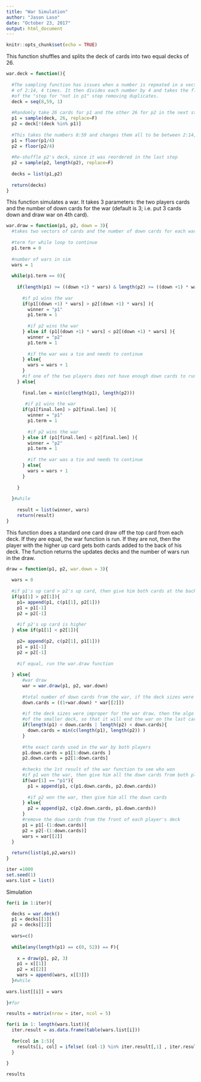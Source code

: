 ---
title: "War Simulation"
author: "Jason Laso"
date: "October 23, 2017"
output: html_document
---

```{r setup, include=FALSE}
knitr::opts_chunk$set(echo = TRUE)
```

This function shuffles and splits the deck of cards into two equal decks of 26.
```{r}
war.deck = function(){
  
  #The sampling function has issues when a number is repeated in a vector. So to create the deck, I went from 8:59 instead of doing a sequence
  # of 2:14, 4 times. It then divides each number by 4 and takes the floor, which returns the same thing at the end, but doesn't have the issue
  #of the "step for "not in p1" step removing duplicates.
  deck = seq(8,59, 1)
  
  #Randomly take 26 cards for p1 and the other 26 for p2 in the next step
  p1 = sample(deck, 26, replace=F)
  p2 = deck[!(deck %in% p1)]
  
  #This takes the numbers 8:59 and changes them all to be between 2:14, indicating card rank
  p1 = floor(p1/4)
  p2 = floor(p2/4)
  
  #Re-shuffle p2's deck, since it was reordered in the last step
  p2 = sample(p2, length(p2), replace=F)
  
  decks = list(p1,p2)
  
  return(decks)
}
```

This function simulates a war. It takes 3 parameters: the two players cards and the number of down cards for the war (default is 3; i.e. put 3 cards down and draw war on 4th card).
```{r}
war.draw = function(p1, p2, down = 3){
  #takes two vectors of cards and the number of down cards for each war (default is 3)
  
  #term for while loop to continue
  p1.term = 0
  
  #number of wars in sim
  wars = 1
  
  while(p1.term == 0){
    
    if(length(p1) >= ((down +1) * wars) & length(p2) >= ((down +1) * wars)){
      
      #if p1 wins the war
      if(p1[(down +1) * wars] > p2[(down +1) * wars] ){
        winner = "p1"
        p1.term = 1
        
        #if p2 wins the war
      } else if (p1[(down +1) * wars] < p2[(down +1) * wars] ){
        winner = "p2"
        p1.term = 1
        
        #if the war was a tie and needs to continue
      } else{
        wars = wars + 1
      }
      #if one of the two players does not have enough down cards to run a normal war, then turn up their last card instead
    } else{
      
      final.len = min(c(length(p1), length(p2)))
      
       #if p1 wins the war
      if(p1[final.len] > p2[final.len] ){
        winner = "p1"
        p1.term = 1
        
        #if p2 wins the war
      } else if (p1[final.len] < p2[final.len] ){
        winner = "p2"
        p1.term = 1
        
        #if the war was a tie and needs to continue
      } else{
        wars = wars + 1
      }
      
    }
    
  }#while
    
    result = list(winner, wars)
    return(result)
}
```

This function does a standard one card draw off the top card from each deck. If they are equal, the war function is run. If they are not, then the player with the higher up card gets both cards added to the back of his deck. The function returns the updates decks and the number of wars run in the draw.
```{r}
draw = function(p1, p2, war.down = 3){
  
  wars = 0
  
  #if p1's up card > p2's up card, then give him both cards at the back of his deck and then remove them from the front
  if(p1[1] > p2[1]){
    p1= append(p1, c(p1[1], p2[1]))
    p1 = p1[-1]
    p2 = p2[-1]
  
    #if p2's up card is higher
  } else if(p1[1] < p2[1]){
    
    p2= append(p2, c(p2[1], p1[1]))
    p1 = p1[-1]
    p2 = p2[-1]
    
    #if equal, run the war.draw function
    
  } else{
      #war draw
      war = war.draw(p1, p2, war.down)
      
      #total number of down cards from the war, if the deck sizes were proper
      down.cards = ((1+war.down) * war[[2]])
      
      #if the deck sizes were improper for the war draw, then the algo will change the number of down cards for the length
      #of the smaller deck, so that it will end the war on the last card
      if(length(p1) < down.cards | length(p2) < down.cards){
        down.cards = min(c(length(p1), length(p2)) )
      }
      
      #the exact cards used in the war by both players
      p1.down.cards = p1[1:down.cards ]
      p2.down.cards = p2[1:down.cards]
      
      #checks the 1st result of the war function to see who won
      #if p1 won the war, then give him all the down cards from both players
      if(war[1] == "p1"){
        p1 = append(p1, c(p1.down.cards, p2.down.cards))
        
        #if p2 won the war, then give him all the down cards
      } else{
        p2 = append(p2, c(p2.down.cards, p1.down.cards))
      }
      #remove the down cards from the front of each player's deck
      p1 = p1[-(1:down.cards)]
      p2 = p2[-(1:down.cards)]
      wars = war[[2]]
  }
  
  return(list(p1,p2,wars))
}

```

```{r}
iter =1000
set.seed(1)
wars.list = list()
```



Simulation
```{r}


for(i in 1:iter){

  decks = war.deck()
  p1 = decks[[1]]
  p2 = decks[[2]]
  
  wars=c()
  
  while(any(length(p1) == c(0, 52)) == F){
    
    x = draw(p1, p2, 3)
    p1 = x[[1]]
    p2 = x[[2]]
    wars = append(wars, x[[3]])
  }#while
  
wars.list[[i]] = wars
  
}#for

```


```{r}

results = matrix(nrow = iter, ncol = 5)

for(i in 1: length(wars.list)){
  iter.result = as.data.frame(table(wars.list[i]))
  
  for(col in 1:5){
    results[i, col] = ifelse( (col-1) %in% iter.result[,1] , iter.result[iter.result$Var1 == (col - 1), "Freq"]  , 0 )
  }
  
}

results
```

